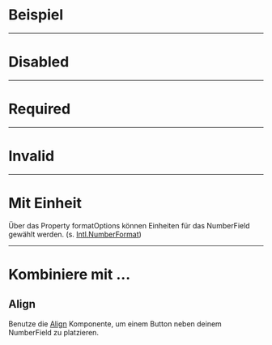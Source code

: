 # Beispiel

<LiveCodeEditor />

---

# Disabled

<LiveCodeEditor example="disabled" editorCollapsed />

---

# Required

<LiveCodeEditor example="required" editorCollapsed />

---

# Invalid

<LiveCodeEditor example="invalid" editorCollapsed />

---

# Mit Einheit

Über das Property formatOptions können Einheiten für das NumberField gewählt
werden. (s.
[Intl.NumberFormat](https://developer.mozilla.org/en-US/docs/Web/JavaScript/Reference/Global_Objects/Intl/NumberFormat))

<LiveCodeEditor example="unit" editorCollapsed />

---

# Kombiniere mit ...

## Align

Benutze die [Align](/03-components/structure/align) Komponente, um einem Button
neben deinem NumberField zu platzieren.

<LiveCodeEditor example="align" editorCollapsed />
